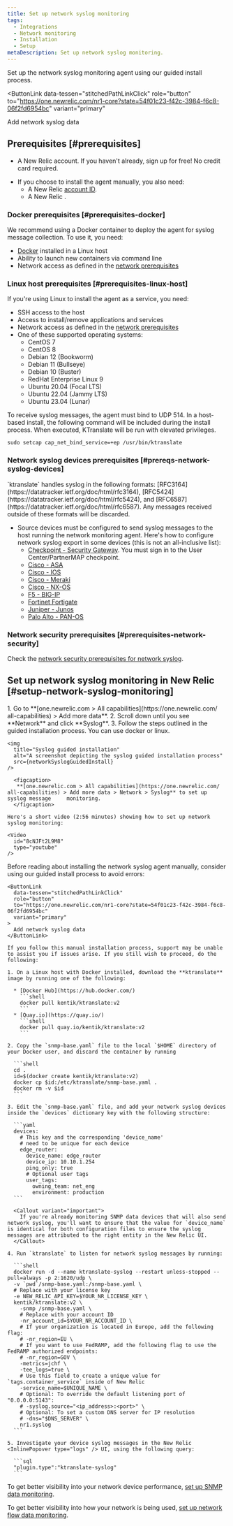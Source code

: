 ```yaml
---
title: Set up network syslog monitoring
tags:
  - Integrations
  - Network monitoring
  - Installation
  - Setup
metaDescription: Set up network syslog monitoring.
---
```



Set up the network syslog monitoring agent using our guided install process.

<ButtonLink
  data-tessen="stitchedPathLinkClick"
  role="button"
  to="https://one.newrelic.com/nr1-core?state=54f01c23-f42c-3984-f6c8-06f2fd6954bc"
  variant="primary"
>
  Add network syslog data
</ButtonLink>

## Prerequisites [#prerequisites]

* A New Relic account. If you haven't already, sign up for free! No credit card required.

<InlineSignup/>

* If you choose to install the agent manually, you also need: 
  * A New Relic [account ID](/docs/accounts/accounts-billing/account-setup/account-id).
  * A New Relic <InlinePopover type="licenseKey" />.

### Docker prerequisites [#prerequisites-docker]

We recommend using a Docker container to deploy the agent for syslog message collection. To use it, you need:

* [Docker](https://docs.docker.com/engine/install) installed in a Linux host
* Ability to launch new containers via command line
* Network access as defined in the [network prerequisites](/docs/network-performance-monitoring/setup-performance-monitoring/snmp-performance-monitoring#prerequisites-network)

### Linux host prerequisites [#prerequisites-linux-host]

If you're using Linux to install the agent as a service, you need:

* SSH access to the host
* Access to install/remove applications and services
* Network access as defined in the [network prerequisites](/docs/network-performance-monitoring/setup-performance-monitoring/snmp-performance-monitoring#prerequisites-network)
* One of these supported operating systems:
    * CentOS 7
    * CentOS 8
    * Debian 12 (Bookworm)
    * Debian 11 (Bullseye)
    * Debian 10 (Buster)
    * RedHat Enterprise Linux 9
    * Ubuntu 20.04 (Focal LTS)
    * Ubuntu 22.04 (Jammy LTS)
    * Ubuntu 23.04 (Lunar)

<Callout variant="important">
  To receive syslog messages, the agent must bind to UDP 514. In a host-based install, the following command will be included during the install process. When executed, KTranslate will be run with elevated privileges.
  
  `sudo setcap cap_net_bind_service=+ep /usr/bin/ktranslate`
</Callout>

### Network syslog devices prerequisites [#prereqs-network-syslog-devices]

<Callout variant="important">
  `ktranslate` handles syslog in the following formats: [RFC3164](https://datatracker.ietf.org/doc/html/rfc3164), [RFC5424](https://datatracker.ietf.org/doc/html/rfc5424), and [RFC6587](https://datatracker.ietf.org/doc/html/rfc6587). Any messages received outside of these formats will be discarded.
</Callout>

* Source devices must be configured to send syslog messages to the host running the network monitoring agent. Here's how to configure network syslog export in some devices (this is not an all-inclusive list):
  * [Checkpoint - Security Gateway](https://sc1.checkpoint.com/documents/R80.40/WebAdminGuides/EN/CP_R80.40_LoggingAndMonitoring_AdminGuide/Topics-LMG/Working-with-Syslog-Servers.htm). You must sign in to the User Center/PartnerMAP checkpoint.
  * [Cisco - ASA](https://www.cisco.com/c/en/us/support/docs/security/pix-500-series-security-appliances/63884-config-asa-00.html)
  * [Cisco - IOS](https://community.cisco.com/t5/networking-documents/how-to-configure-logging-in-cisco-ios/ta-p/3132434)
  * [Cisco - Meraki](https://documentation.meraki.com/General_Administration/Monitoring_and_Reporting/Syslog_Server_Overview_and_Configuration)
  * [Cisco - NX-OS](https://www.cisco.com/c/en/us/td/docs/switches/datacenter/nexus9000/sw/6-x/system_management/configuration/guide/_Cisco_Nexus_9000_Series_NX-OS_System_Management_Configuration_Guide/sm_5syslog.html)
  * [F5 - BIG-IP](https://support.f5.com/csp/article/K13080)
  * [Fortinet Fortigate](https://help.fortinet.com/fadc/4-5-1/olh/Content/FortiADC/handbook/log_remote.htm)
  * [Juniper - Junos](https://www.juniper.net/documentation/us/en/software/junos/network-mgmt/topics/ref/statement/syslog-edit-system.html)
  * [Palo Alto - PAN-OS](https://docs.paloaltonetworks.com/pan-os/10-1/pan-os-admin/monitoring/use-syslog-for-monitoring/configure-syslog-monitoring.html)

### Network security prerequisites [#prerequisites-network-security]

Check the [network security prerequisites for network syslog](/install/npm).

## Set up network syslog monitoring in New Relic [#setup-network-syslog-monitoring]

<CollapserGroup>
  <Collapser
    id="guided-install-setup"
    title="Guided Installation setup"
  >
    1. Go to **[one.newrelic.com > All capabilities](https://one.newrelic.com/    all-capabilities) > Add more data**.
    2. Scroll down until you see **Network** and click **Syslog**.
    3. Follow the steps outlined in the guided installation process. You can use docker     or linux.

    <img
      title="Syslog guided installation"
      alt="A screenshot depicting the syslog guided installation process"
      src={networkSyslogGuidedInstall}
    />

      <figcaption>
       **[one.newrelic.com > All capabilities](https://one.newrelic.com/    all-capabilities) > Add more data > Network > Syslog** to set up syslog message     monitoring.
      </figcaption>

    Here's a short video (2:56 minutes) showing how to set up network syslog monitoring:

    <Video
      id="8cNJFt2L9M8"
      type="youtube"
    />
  </Collapser>
</CollapserGroup>

<CollapserGroup>
  <Collapser
    id="manual-container-setup"
    title="Manual container setup"
  >
    Before reading about installing the network syslog agent manually, consider using our guided install process to avoid errors:

    <ButtonLink
      data-tessen="stitchedPathLinkClick"
      role="button"
      to="https://one.newrelic.com/nr1-core?state=54f01c23-f42c-3984-f6c8-06f2fd6954bc"
      variant="primary"
    >
      Add network syslog data
    </ButtonLink>

    If you follow this manual installation process, support may be unable to assist you if issues arise. If you still wish to proceed, do the following:

    1. On a Linux host with Docker installed, download the **ktranslate** image by running one of the following:

      * [Docker Hub](https://hub.docker.com/)
        ```shell
        docker pull kentik/ktranslate:v2
        ```
      * [Quay.io](https://quay.io/)
        ```shell
        docker pull quay.io/kentik/ktranslate:v2
        ```

    2. Copy the `snmp-base.yaml` file to the local `$HOME` directory of your Docker user, and discard the container by running

      ```shell
      cd .
      id=$(docker create kentik/ktranslate:v2)
      docker cp $id:/etc/ktranslate/snmp-base.yaml .
      docker rm -v $id
      ```

    3. Edit the `snmp-base.yaml` file, and add your network syslog devices inside the `devices` dictionary key with the following structure:

      ```yaml
      devices:
        # This key and the corresponding 'device_name'
        # need to be unique for each device
        edge_router:
          device_name: edge_router
          device_ip: 10.10.1.254
          ping_only: true
          # Optional user tags
          user_tags:
            owning_team: net_eng
            environment: production
      ```

      <Callout variant="important">
        If you're already monitoring SNMP data devices that will also send network syslog, you'll want to ensure that the value for `device_name` is identical for both configuration files to ensure the syslog messages are attributed to the right entity in the New Relic UI.
      </Callout>

    4. Run `ktranslate` to listen for network syslog messages by running:

      ```shell
      docker run -d --name ktranslate-syslog --restart unless-stopped --pull=always -p 2:1620/udp \
      -v `pwd`/snmp-base.yaml:/snmp-base.yaml \
      # Replace with your license key
      -e NEW_RELIC_API_KEY=$YOUR_NR_LICENSE_KEY \
      kentik/ktranslate:v2 \
        -snmp /snmp-base.yaml \
        # Replace with your account ID
        -nr_account_id=$YOUR_NR_ACCOUNT_ID \
        # If your organization is located in Europe, add the following flag:
        # -nr_region=EU \
        # If you want to use FedRAMP, add the following flag to use the FedRAMP authorized endpoints:
        # -nr_region=GOV \
        -metrics=jchf \
        -tee_logs=true \
        # Use this field to create a unique value for `tags.container_service` inside of New Relic
        -service_name=$UNIQUE_NAME \
        # Optional: To override the default listening port of "0.0.0.0:5143":
        # -syslog.source="<ip_address>:<port>" \
        # Optional: To set a custom DNS server for IP resolution
        # -dns="$DNS_SERVER" \
        nr1.syslog
      ```
    
    5. Investigate your device syslog messages in the New Relic <InlinePopover type="logs" /> UI, using the following query:

      ```sql
      "plugin.type":"ktranslate-syslog"
      ```
  </Collapser>
</CollapserGroup>

<InstallFeedback />

To get better visibility into your network device performance, [set up SNMP data monitoring](/docs/network-performance-monitoring/setup-performance-monitoring/snmp-performance-monitoring).

To get better visibility into how your network is being used, [set up network flow data monitoring](/docs/network-performance-monitoring/setup-performance-monitoring/network-flow-monitoring).
